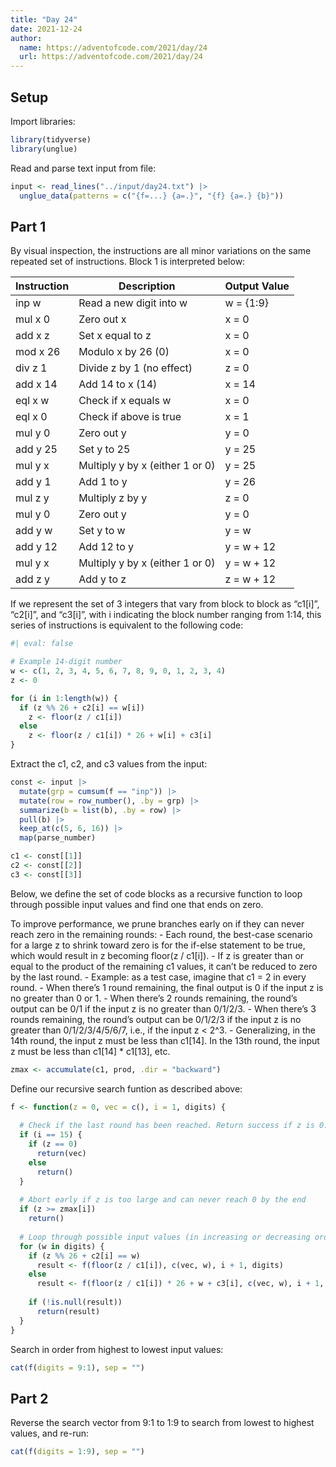 ```yaml
---
title: "Day 24"
date: 2021-12-24
author:
  name: https://adventofcode.com/2021/day/24
  url: https://adventofcode.com/2021/day/24
---
```


## Setup

Import libraries:

```r

library(tidyverse)
library(unglue)

```

Read and parse text input from file:

```r

input <- read_lines("../input/day24.txt") |> 
  unglue_data(patterns = c("{f=...} {a=.}", "{f} {a=.} {b}"))

```

## Part 1

By visual inspection, the instructions are all minor variations on the same repeated set of instructions. Block 1 is interpreted below:

| Instruction | Description                     | Output Value |
|-------------|---------------------------------|--------------|
| inp w       | Read a new digit into w         | w = {1:9}    |
| mul x 0     | Zero out x                      | x = 0        |
| add x z     | Set x equal to z                | x = 0        |
| mod x 26    | Modulo x by 26 (0)              | x = 0        |
| div z 1     | Divide z by 1 (no effect)       | z = 0        |
| add x 14    | Add 14 to x (14)                | x = 14       |
| eql x w     | Check if x equals w             | x = 0        |
| eql x 0     | Check if above is true          | x = 1        |
| mul y 0     | Zero out y                      | y = 0        |
| add y 25    | Set y to 25                     | y = 25       |
| mul y x     | Multiply y by x (either 1 or 0) | y = 25       |
| add y 1     | Add 1 to y                      | y = 26       |
| mul z y     | Multiply z by y                 | z = 0        |
| mul y 0     | Zero out y                      | y = 0        |
| add y w     | Set y to w                      | y = w        |
| add y 12    | Add 12 to y                     | y = w + 12   |
| mul y x     | Multiply y by x (either 1 or 0) | y = w + 12   |
| add z y     | Add y to z                      | z = w + 12   |

If we represent the set of 3 integers that vary from block to block as "c1\[i\]", "c2\[i\]", and "c3\[i\]", with i indicating the block number ranging from 1:14, this series of instructions is equivalent to the following code:

```r
#| eval: false

# Example 14-digit number
w <- c(1, 2, 3, 4, 5, 6, 7, 8, 9, 0, 1, 2, 3, 4)  
z <- 0

for (i in 1:length(w)) {
  if (z %% 26 + c2[i] == w[i]) 
    z <- floor(z / c1[i]) 
  else 
    z <- floor(z / c1[i]) * 26 + w[i] + c3[i]
}

```

Extract the c1, c2, and c3 values from the input:

```r

const <- input |> 
  mutate(grp = cumsum(f == "inp")) |> 
  mutate(row = row_number(), .by = grp) |> 
  summarize(b = list(b), .by = row) |> 
  pull(b) |> 
  keep_at(c(5, 6, 16)) |> 
  map(parse_number)

c1 <- const[[1]]
c2 <- const[[2]]
c3 <- const[[3]]

```

Below, we define the set of code blocks as a recursive function to loop through possible input values and find one that ends on zero.

To improve performance, we prune branches early on if they can never reach zero in the remaining rounds:
  - Each round, the best-case scenario for a large z to shrink toward zero is for the if-else statement to be true, which would result in z becoming floor(z / c1\[i\]).
  - If z is greater than or equal to the product of the remaining c1 values, it can't be reduced to zero by the last round.
  - Example: as a test case, imagine that c1 = 2 in every round.
      - When there's 1 round remaining, the final output is 0 if the input z is no greater than 0 or 1.
      - When there's 2 rounds remaining, the round's output can be 0/1 if the input z is no greater than 0/1/2/3.
      - When there's 3 rounds remaining, the round's output can be 0/1/2/3 if the input z is no greater than 0/1/2/3/4/5/6/7, i.e., if the input z < 2^3.
  - Generalizing, in the 14th round, the input z must be less than c1\[14\]. In the 13th round, the input z must be less than c1\[14\] \* c1\[13\], etc.

```r

zmax <- accumulate(c1, prod, .dir = "backward")

```

Define our recursive search funtion as described above:

```r

f <- function(z = 0, vec = c(), i = 1, digits) {
  
  # Check if the last round has been reached. Return success if z is 0.
  if (i == 15) {
    if (z == 0) 
      return(vec) 
    else 
      return()
  }
  
  # Abort early if z is too large and can never reach 0 by the end
  if (z >= zmax[i])
    return()
  
  # Loop through possible input values (in increasing or decreasing order)
  for (w in digits) {
    if (z %% 26 + c2[i] == w)
      result <- f(floor(z / c1[i]), c(vec, w), i + 1, digits)
    else 
      result <- f(floor(z / c1[i]) * 26 + w + c3[i], c(vec, w), i + 1, digits)
    
    if (!is.null(result))
      return(result)
  }
}

```

Search in order from highest to lowest input values:

```r

cat(f(digits = 9:1), sep = "")

```

## Part 2

Reverse the search vector from 9:1 to 1:9 to search from lowest to highest values, and re-run:

```r

cat(f(digits = 1:9), sep = "")

```



